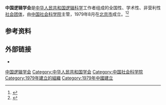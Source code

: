 '''中国逻辑学会'''是[[中华人民共和国|中华人民共和国]][[逻辑科学|逻辑科学]]工作者组成的全国性、学术性、非营利性[[社会团体|社会团体]]，由[[中国社会科学院|中国社会科学院]]主管，1979年8月在[[北京市|北京市]]成立。<ref>{{Cite book|title=逻辑学大辞典|author=彭漪涟, 马钦荣主编; 冯棉, 贺善侃, 曹予生副主编|publisher=上海辞书出版社|year=2010|isbn=9787532631339|location=上海|pages=}}</ref><ref>{{Cite book|title=实用逻辑学词典|author=汪馥郁, 朗好成主编; 王聘兴, 张勤, 张安平副主编|publisher=冶金工业出版社|year=1990|isbn=7502406360|location=北京|pages=}}</ref>

== 参考资料 ==
{{reflist}}

== 外部链接 ==

* {{Official website|http://www.cnlogic.net/}}

[[Category:中国逻辑学会|]]
[[Category:中华人民共和国学会|Category:中华人民共和国学会]]
[[Category:中国社会科学院|Category:中国社会科学院]]
[[Category:1979年建立的組織|Category:1979年建立的組織]]
[[Category:1979年中國建立|Category:1979年中國建立]]